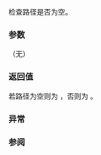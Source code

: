 {{cpp/experimental/fs/path/title|empty}}
{{cpp/experimental/fs/path/navbar}}
{{dcl begin}}
{{dcl | since=fs_ts | 1=
bool empty() const;
}}
{{dcl end}}

检查路径是否为空。

===参数===
（无）

===返回值===
若路径为空则为 {{c|true}}，否则为 {{c|false}}。

===异常===
{{unreviewed noexcept}}

===参阅===
{{dsc begin}}
{{dsc inc | cpp/experimental/fs/path/dsc has_path}}
{{dsc end}}